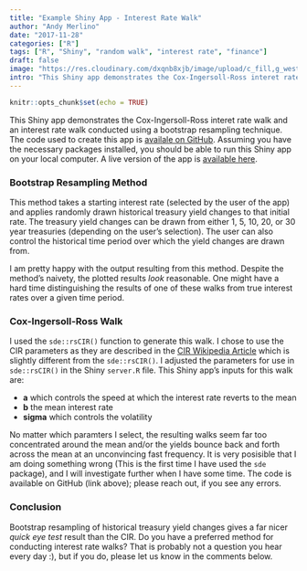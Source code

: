 ```yaml
---
title: "Example Shiny App - Interest Rate Walk"
author: "Andy Merlino"
date: "2017-11-28"
categories: ["R"]
tags: ["R", "Shiny", "random walk", "interest rate", "finance"]
draft: false
image: "https://res.cloudinary.com/dxqnb8xjb/image/upload/c_fill,g_west,h_400,w_400/v1511880608/interest-rate-walk_e2ognm.png"
intro: "This Shiny app demonstrates the Cox-Ingersoll-Ross interet rate walk and an interest rate walk conducted using a bootstrap resampling technique.  The code used to create this app is availale on GitHub. Assuming you have the necessary packages installed, you should be able to run this Shiny app on your local computer.  A live version of the app is also available."
---
```


```r
knitr::opts_chunk$set(echo = TRUE)
```

This Shiny app demonstrates the Cox-Ingersoll-Ross interet rate walk and an interest rate walk conducted using a bootstrap resampling technique.  The code used to create this app is [availale on GitHub](https://github.com/Tychobra/shiny-insurance-examples/tree/master/interest-rate-walk). Assuming you have the necessary packages installed, you should be able to run this Shiny app on your local computer.  A live version of the app is [available here](https://tychobra.shinyapps.io/interest-rate-walk/).

### Bootstrap Resampling Method

This method takes a starting interest rate (selected by the user of the app) and applies randomly drawn historical treasury yield changes to that initial rate.  The treasury yield changes can be drawn from either 1, 5, 10, 20, or 30 year treasuries (depending on the user's selection).  The user can also control the historical time period over which the yield changes are drawn from.

I am pretty happy with the output resulting from this method.  Despite the method's naivety, the plotted results _look_ reasonable.  One might have a hard time distinguishing the results of one of these walks from true interest rates over a given time period.

### Cox-Ingersoll-Ross Walk

I used the `sde::rsCIR()` function to generate this walk.  I chose to use the CIR parameters as they are described in the [CIR Wikipedia Article](https://en.wikipedia.org/wiki/Cox%E2%80%93Ingersoll%E2%80%93Ross_model) which is slightly different from the `sde::rsCIR()`.  I adjusted the parameters for use in `sde::rsCIR()` in the Shiny `server.R` file.  This Shiny app's inputs for this walk are:

* __a__ which controls the speed at which the interest rate reverts to the mean
* __b__ the mean interest rate
* __sigma__ which controls the volatility

No matter which paramters I select, the resulting walks seem far too concentrated around the mean and/or the yields bounce back and forth across the mean at an unconvincing fast frequency.  It is very posisible that I am doing something wrong (This is the first time I have used the `sde` package), and I will investigate further when I have some time.  The code is available on GitHub (link above); please reach out, if you see any errors.

### Conclusion

Bootstrap resampling of historical treasury yield changes gives a far nicer _quick eye test_ result than the CIR.  Do you have a preferred method for conducting interest rate walks?  That is probably not a question you hear every day :), but if you do, please let us know in the comments below.
